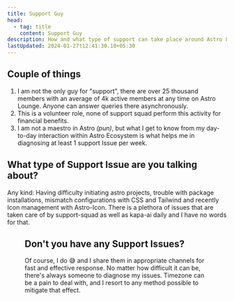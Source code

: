 ```yaml
---
title: Support Guy
head:
  - tag: title
    content: Support Guy
description: How and what type of support can take place around Astro Lounge
lastUpdated: 2024-01-27t12:41:30.10+05:30
---
```



## Couple of things

1. I am not the only guy for "support", there are over 25 thousand members with an average of 4k active members at any time on Astro Lounge. Anyone can answer queries there asynchronously.
2. This is a volunteer role, none of support squad perform this activity for financial benefits.
3. I am not a maestro in Astro _(pun)_, but what I get to know from my day-to-day interaction within Astro Ecosystem is what helps me in diagnosing at least 1 support Issue per week.

## What type of Support Issue are you talking about?

Any kind: Having difficulty initiating astro projects, trouble with package installations, mismatch configurations with CSS and Tailwind and recently Icon management with Astro-Icon. There is a plethora of issues that are taken care of by support-squad as well as kapa-ai daily and I have no words for that.

<Figure
  src={frustation}
  alt="I understand your frustation"
  caption="Me trying to relate to support Issues"
/>

## Don't you have any Support Issues?

Of course, I do 😅 and I share them in appropriate channels for fast and effective response. No matter how difficult it can be, there's always someone to diagnose my issues. Timezone can be a pain to deal with, and I resort to any method possible to mitigate that effect.
